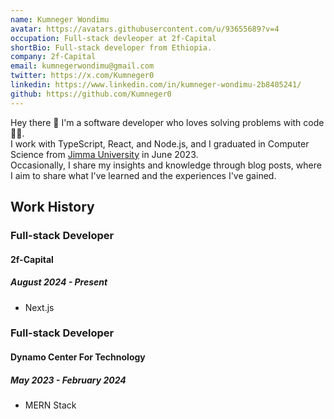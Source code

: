 ```yaml
---
name: Kumneger Wondimu
avatar: https://avatars.githubusercontent.com/u/93655689?v=4
occupation: Full-stack devleoper at 2f-Capital
shortBio: Full-stack developer from Ethiopia.
company: 2f-Capital
email: kumnegerwondimu@gmail.com
twitter: https://x.com/Kumneger0
linkedin: https://www.linkedin.com/in/kumneger-wondimu-2b8405241/
github: https://github.com/Kumneger0
---
```


Hey there 👋 I'm a software developer who loves solving problems with code 👨‍💻.  
I work with TypeScript, React, and Node.js, and I graduated in Computer Science from [Jimma University](https://www.ju.edu.et/) in June 2023.  
Occasionally, I share my insights and knowledge through blog posts, where I aim to share what I've learned and the experiences I've gained.


## Work History

### Full-stack Developer

#### 2f-Capital

##### August 2024 - Present

- Next.js

### Full-stack Developer

#### Dynamo Center For Technology

##### May 2023 - February 2024

- MERN Stack
